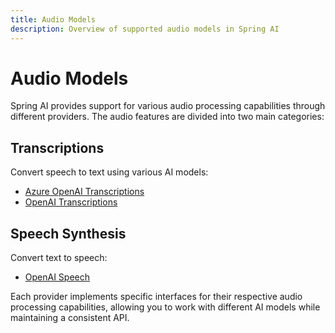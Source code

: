 ```yaml
---
title: Audio Models
description: Overview of supported audio models in Spring AI
---
```


# Audio Models

Spring AI provides support for various audio processing capabilities through different providers. The audio features are divided into two main categories:

## Transcriptions

Convert speech to text using various AI models:

- [Azure OpenAI Transcriptions](/api/audio/transcriptions/azure-openai-transcriptions)
- [OpenAI Transcriptions](/api/audio/transcriptions/openai-transcriptions)

## Speech Synthesis

Convert text to speech:

- [OpenAI Speech](/api/audio/speech/openai-speech)

Each provider implements specific interfaces for their respective audio processing capabilities, allowing you to work with different AI models while maintaining a consistent API. 